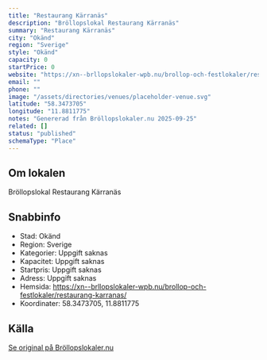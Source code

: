 ```yaml
---
title: "Restaurang Kärranäs"
description: "Bröllopslokal Restaurang Kärranäs"
summary: "Restaurang Kärranäs"
city: "Okänd"
region: "Sverige"
style: "Okänd"
capacity: 0
startPrice: 0
website: "https://xn--brllopslokaler-wpb.nu/brollop-och-festlokaler/restaurang-karranas/"
email: ""
phone: ""
image: "/assets/directories/venues/placeholder-venue.svg"
latitude: "58.3473705"
longitude: "11.8811775"
notes: "Genererad från Bröllopslokaler.nu 2025-09-25"
related: []
status: "published"
schemaType: "Place"
---
```


## Om lokalen

Bröllopslokal Restaurang Kärranäs

## Snabbinfo

- Stad: Okänd
- Region: Sverige
- Kategorier: Uppgift saknas
- Kapacitet: Uppgift saknas
- Startpris: Uppgift saknas
- Adress: Uppgift saknas
- Hemsida: https://xn--brllopslokaler-wpb.nu/brollop-och-festlokaler/restaurang-karranas/
- Koordinater: 58.3473705, 11.8811775

## Källa

[Se original på Bröllopslokaler.nu](https://xn--brllopslokaler-wpb.nu/brollop-och-festlokaler/restaurang-karranas/)
